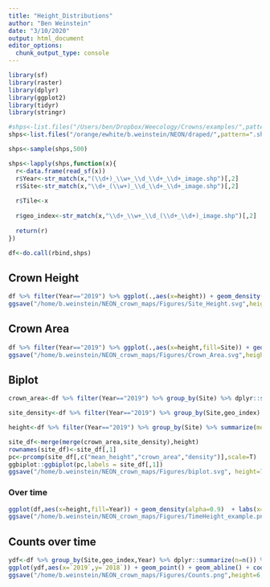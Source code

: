 ```yaml
---
title: "Height_Distributions"
author: "Ben Weinstein"
date: "3/10/2020"
output: html_document
editor_options: 
  chunk_output_type: console
---
```


```r
library(sf)
library(raster)
library(dplyr)
library(ggplot2)
library(tidyr)
library(stringr)
```

```r
#shps<-list.files("/Users/ben/Dropbox/Weecology/Crowns/examples/",pattern=".shp",full.names=T)
shps<-list.files("/orange/ewhite/b.weinstein/NEON/draped/",pattern=".shp",full.names=T)

shps<-sample(shps,500)

shps<-lapply(shps,function(x){
  r<-data.frame(read_sf(x))
  r$Year<-str_match(x,"(\\d+)_\\w+_\\d_\\d+_\\d+_image.shp")[,2]
  r$Site<-str_match(x,"\\d+_(\\w+)_\\d_\\d+_\\d+_image.shp")[,2]
  
  r$Tile<-x
  
  r$geo_index<-str_match(x,"\\d+_\\w+_\\d_(\\d+_\\d+)_image.shp")[,2]
  
  return(r)
})

df<-do.call(rbind,shps)
```

## Crown Height

```r
df %>% filter(Year=="2019") %>% ggplot(.,aes(x=height)) + geom_density(alpha=0.5,fill="black")  + labs(x="99th quantile Crown Height (m)")  + theme_bw() + facet_wrap(~Site) 
ggsave("/home/b.weinstein/NEON_crown_maps/Figures/Site_Height.svg",height=8,width=11)
```

## Crown Area

```r
df %>% filter(Year=="2019") %>% ggplot(.,aes(x=height,fill=Site)) + geom_density(alpha=0.9)  + labs(x="99th quantile Crown Height (m)")  + theme_bw()
ggsave("/home/b.weinstein/NEON_crown_maps/Figures/Crown_Area.svg",height=8,width=11)
```

## Biplot
```r
crown_area<-df %>% filter(Year=="2019") %>% group_by(Site) %>% dplyr::summarize(crown_area=mean(area),var_crown=var(area))

site_density<-df %>% filter(Year=="2019") %>% group_by(Site,geo_index) %>% dplyr::summarize(n=n()) %>% group_by(Site) %>% dplyr::summarise(density = sum(n)/n()) 

height<-df %>% filter(Year=="2019") %>% group_by(Site) %>% summarize(mean_height=mean(height),var_height=var(height,na.rm = T))

site_df<-merge(merge(crown_area,site_density),height)
rownames(site_df)<-site_df[,1]
pc<-prcomp(site_df[,c("mean_height","crown_area","density")],scale=T)
ggbiplot::ggbiplot(pc,labels = site_df[,1])
ggsave("/home/b.weinstein/NEON_crown_maps/Figures/biplot.svg", height=7,width = 10)
```

### Over time
```r
ggplot(df,aes(x=height,fill=Year)) + geom_density(alpha=0.9)  + labs(x="99th quantile Crown Height (m)") + facet_wrap(~Site,scales="free") + theme_bw()
ggsave("/home/b.weinstein/NEON_crown_maps/Figures/TimeHeight_example.png",height=6,width=9)
```

## Counts over time

```r
ydf<-df %>% group_by(Site,geo_index,Year) %>% dplyr::summarize(n=n()) %>% spread(Year,n)
ggplot(ydf,aes(x=`2019`,y=`2018`)) + geom_point() + geom_abline() + coord_fixed()
ggsave("/home/b.weinstein/NEON_crown_maps/Figures/Counts.png",height=6,width=9)
```
